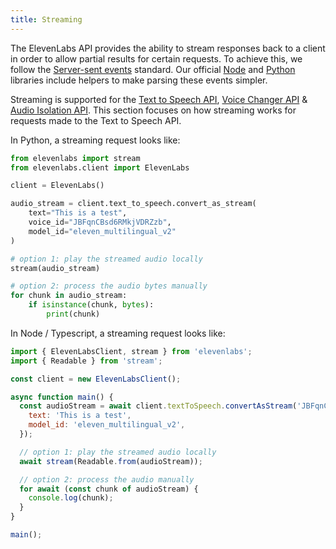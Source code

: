```yaml
---
title: Streaming
---
```


The ElevenLabs API provides the ability to stream responses back to a client in order to allow partial results for certain requests. To achieve this, we follow the [Server-sent events](https://html.spec.whatwg.org/multipage/server-sent-events.html#server-sent-events) standard. Our official [Node](https://github.com/elevenlabs/elevenlabs-js) and [Python](https://github.com/elevenlabs/elevenlabs-python) libraries include helpers to make parsing these events simpler.

Streaming is supported for the [Text to Speech API](/docs/api-reference/streaming), [Voice Changer API](/docs/api-reference/speech-to-speech-streaming) & [Audio Isolation API](/docs/api-reference/audio-isolation-stream). This section focuses on how streaming works for requests made to the Text to Speech API.

In Python, a streaming request looks like:

```python
from elevenlabs import stream
from elevenlabs.client import ElevenLabs

client = ElevenLabs()

audio_stream = client.text_to_speech.convert_as_stream(
    text="This is a test",
    voice_id="JBFqnCBsd6RMkjVDRZzb",
    model_id="eleven_multilingual_v2"
)

# option 1: play the streamed audio locally
stream(audio_stream)

# option 2: process the audio bytes manually
for chunk in audio_stream:
    if isinstance(chunk, bytes):
        print(chunk)
```

In Node / Typescript, a streaming request looks like:

```javascript maxLines=0
import { ElevenLabsClient, stream } from 'elevenlabs';
import { Readable } from 'stream';

const client = new ElevenLabsClient();

async function main() {
  const audioStream = await client.textToSpeech.convertAsStream('JBFqnCBsd6RMkjVDRZzb', {
    text: 'This is a test',
    model_id: 'eleven_multilingual_v2',
  });

  // option 1: play the streamed audio locally
  await stream(Readable.from(audioStream));

  // option 2: process the audio manually
  for await (const chunk of audioStream) {
    console.log(chunk);
  }
}

main();
```
